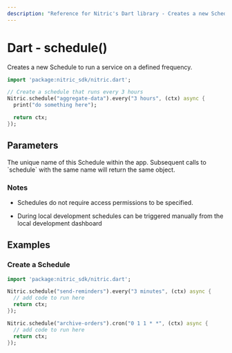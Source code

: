 ```yaml
---
description: "Reference for Nitric's Dart library - Creates a new Schedule to run a service on a defined frequency."
---
```


# Dart - schedule()

Creates a new Schedule to run a service on a defined frequency.

```dart
import 'package:nitric_sdk/nitric.dart';

// Create a schedule that runs every 3 hours
Nitric.schedule("aggregate-data").every("3 hours", (ctx) async {
  print("do something here");

  return ctx;
});
```

## Parameters

<Properties>
  <Property name="description" required type="String">
    The unique name of this Schedule within the app. Subsequent calls to
    `schedule` with the same name will return the same object.
  </Property>
</Properties>

### Notes

- Schedules do not require access permissions to be specified.

- During local development schedules can be triggered manually from the local development dashboard

## Examples

### Create a Schedule

```dart
import 'package:nitric_sdk/nitric.dart';

Nitric.schedule("send-reminders").every("3 minutes", (ctx) async {
  // add code to run here
  return ctx;
});

Nitric.schedule("archive-orders").cron("0 1 1 * *", (ctx) async {
  // add code to run here
  return ctx;
});
```
